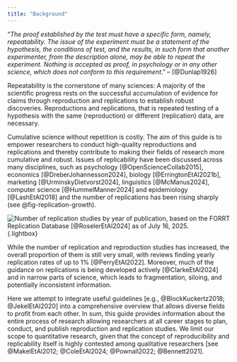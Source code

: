 ```yaml
---
title: "Background"
---
```


“*The proof established by the test must have a specific form, namely, repeatability. The issue of the experiment must be a statement of the hypothesis, the conditions of test, and the results, in such form that another experimenter, from the description alone, may be able to repeat the experiment. Nothing is accepted as proof, in psychology or in any other science, which does not conform to this requirement*.” – [@Dunlap1926]

Repeatability is the cornerstone of many sciences: A majority of the scientific progress rests on the successful accumulation of evidence for claims through reproduction and replications to establish robust discoveries. Reproductions and replications, that is repeated testing of a hypothesis with the same (reproduction) or different (replication) data, are necessary.

Cumulative science without repetition is costly. The aim of this guide is to empower researchers to conduct high-quality reproductions and replications and thereby contribute to making their fields of research more cumulative and robust. Issues of replicability have been discussed across many disciplines, such as psychology [@OpenScienceCollab2015], economics [@DreberJohannesson2024], biology [@ErringtonEtAl2021b], marketing [@UrminskyDietvorst2024], linguistics [@McManus2024], computer science [@HummelManner2024] and epidemiology [@LashEtAl2018] and the number of replications has been rising sharply (see @fig-replication-growth).

![Number of replication studies by year of publication, based on the FORRT Replication Database [@RoselerEtAl2024] as of July 16, 2025.](images/3Rx_Image_1.jpeg){#fig-replication-growth}{.lightbox}

While the number of replication and reproduction studies has increased, the overall proportion of them is still very small, with reviews finding yearly replication rates of up to 1% [@PerryEtAl2022]. Moreover, much of the guidance on replications is being developed actively [@ClarkeEtAl2024] and in narrow parts of science, which leads to fragmentation, siloing, and potentially inconsistent information. 

Here we attempt to integrate useful guidelines [e.g., @BlockKuckertz2018; @JekelEtAl2020] into a comprehensive overview that allows diverse fields to profit from each other. In sum, this guide provides information about the entire process of research allowing researchers at all career stages to plan, conduct, and publish reproduction and replication studies. We limit our scope to quantitative research, given that the concept of reproducibility and replicability itself is highly contested among qualitative researchers [see @MakelEtAl2012; @ColeEtAl2024; @Pownall2022; @Bennett2021].  
